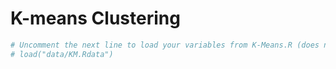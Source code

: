 
# K-means Clustering

```r
# Uncomment the next line to load your variables from K-Means.R (does not exist until you save.image() your model)
# load("data/KM.Rdata")
```